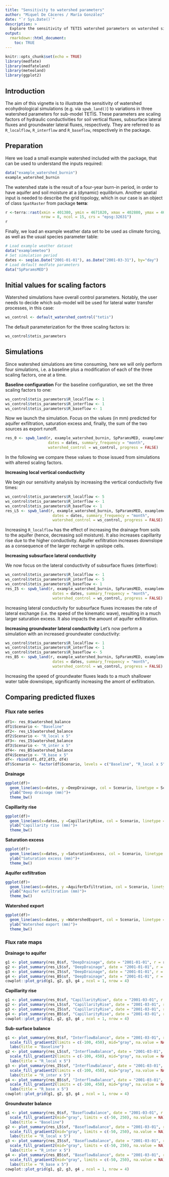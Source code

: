 ```yaml
---
title: "Sensitivity to watershed parameters"
author: "Miquel De Cáceres / María González"
date: "`r Sys.Date()`"
description: >
  Explore the sensitivity of TETIS watershed parameters on watershed simulation outputs
output: 
  rmarkdown::html_document:
    toc: TRUE
---
```


```r
knitr::opts_chunk$set(echo = TRUE)
library(medfate)
library(medfateland)
library(meteoland)
library(ggplot2)
```

## Introduction

The aim of this vignette is to illustrate the sensitivity of watershed ecohydrological simulations (e.g. via `spwb_land()`) to variations in three watershed parameters for sub-model TETIS. These parameters are scaling factors of hydraulic conductivities for soil vertical fluxes, subsurface lateral fluxes and groundwater lateral fluxes, respectively. They are referred to as `R_localflow`, `R_interflow` and `R_baseflow`, respectively in the package.

## Preparation

Here we load a small example watershed included with the package, that can be used to understand the inputs required:

```r
data("example_watershed_burnin")
example_watershed_burnin
```

The watershed state is the result of a four-year burn-in period, in order to have aquifer and soil moisture at a (dynamic) equilibrium. Another spatial input is needed to describe the grid topology, which in our case is an object of class `SpatRaster` from package **terra**:

```r
r <-terra::rast(xmin = 401380, ymin = 4671820, xmax = 402880, ymax = 4672620, 
                nrow = 8, ncol = 15, crs = "epsg:32631")
r
```

Finally, we load an example weather data set to be used as climate forcing, as well as the usual species parameter table:
```r
# Load example weather dataset
data("examplemeteo")
# Set simulation period
dates <- seq(as.Date("2001-01-01"), as.Date("2001-03-31"), by="day")
# Load default medfate parameters
data("SpParamsMED")
```

## Initial values for scaling factors

Watershed simulations have overall control parameters. Notably, the user needs to decide which sub-model will be used for lateral water transfer processes, in this case:

```r
ws_control <- default_watershed_control("tetis")
```

The default parameterization for the three scaling factors is:
```r
ws_control$tetis_parameters
```

## Simulations
Since watershed simulations are time consuming, here we will only perform four simulations, i.e. a baseline plus a modification of each of the three scaling factors, one at a time.

**Baseline configuration**
For the baseline configuration, we set the three scaling factors to one:
```r
ws_control$tetis_parameters$R_localflow <- 1
ws_control$tetis_parameters$R_interflow <- 1
ws_control$tetis_parameters$R_baseflow <- 1
```

Now we launch the simulation. Focus on the values (in mm) predicted for aquifer exfiltration, saturation excess and, finally, the sum of the two sources as export runoff. 
```r
res_0 <- spwb_land(r, example_watershed_burnin, SpParamsMED, examplemeteo, 
                   dates = dates, summary_frequency = "month",
                   watershed_control = ws_control, progress = FALSE)
```

In the following we compare these values to those issued from simulations with altered scaling factors.

**Increasing local vertical conductivity**

We begin our sensitivity analysis by increasing the vertical conductivity five times:

```r
ws_control$tetis_parameters$R_localflow <- 5
ws_control$tetis_parameters$R_interflow <- 1
ws_control$tetis_parameters$R_baseflow <- 1
res_L5 <- spwb_land(r, example_watershed_burnin, SpParamsMED, examplemeteo, 
                     dates = dates, summary_frequency = "month",
                     watershed_control = ws_control, progress = FALSE)
```

Increasing `R_localflow` has the effect of increasing the drainage from soils to the aquifer (hence, decreasing soil moisture). It also increases capillarity rise due to the higher conductivity. Aquifer exfiltration increases downslope as a consequence of the larger recharge in upslope cells. 

**Increasing subsurface lateral conductivity**

We now focus on the lateral conductivity of subsurface fluxes (interflow):

```r
ws_control$tetis_parameters$R_localflow <- 1
ws_control$tetis_parameters$R_interflow <- 5
ws_control$tetis_parameters$R_baseflow <- 1
res_I5 <- spwb_land(r, example_watershed_burnin, SpParamsMED, examplemeteo, 
                     dates = dates, summary_frequency = "month",
                     watershed_control = ws_control, progress = FALSE)
```

Increasing lateral conductivity for subsurface fluxes increases the rate of lateral exchange (i.e. the speed of the kinematic wave), resulting in a much larger saturation excess. It also impacts the amount of aquifer exfiltration. 

**Increasing groundwater lateral conductivity**
Let's now perform a simulation with an increased groundwater conductivity:

```r
ws_control$tetis_parameters$R_localflow <- 1
ws_control$tetis_parameters$R_interflow <- 1
ws_control$tetis_parameters$R_baseflow <- 5
res_B5 <- spwb_land(r, example_watershed_burnin, SpParamsMED, examplemeteo, 
                     dates = dates, summary_frequency = "month",
                     watershed_control = ws_control, progress = FALSE)
```

Increasing the speed of groundwater fluxes leads to a much shallower water table downslope, significantly increasing the amont of exfiltration.



## Comparing predicted fluxes

### Flux rate series
```r
df1<- res_0$watershed_balance
df1$Scenario <- "Baseline"
df2<- res_L5$watershed_balance
df2$Scenario <- "R_local x 5"
df3<- res_I5$watershed_balance
df3$Scenario <- "R_inter x 5"
df4<- res_B5$watershed_balance
df4$Scenario <- "R_base x 5"
df<- rbind(df1,df2,df3, df4)
df$Scenario <- factor(df$Scenario, levels = c("Baseline", "R_local x 5", "R_inter x 5", "R_base x 5"))
```

**Drainage**

```r
ggplot(df)+
  geom_line(aes(x=dates, y =DeepDrainage, col = Scenario, linetype = Scenario))+
  ylab("Deep drainage (mm)")+
  theme_bw()
```

**Capillarity rise**

```r
ggplot(df)+
  geom_line(aes(x=dates, y =CapillarityRise, col = Scenario, linetype = Scenario))+
  ylab("Capillarity rise (mm)")+
  theme_bw()
```

**Saturation excess**

```r
ggplot(df)+
  geom_line(aes(x=dates, y =SaturationExcess, col = Scenario, linetype = Scenario))+
  ylab("Saturation excess (mm)")+
  theme_bw()
```
**Aquifer exfiltration**

```r
ggplot(df)+
  geom_line(aes(x=dates, y =AquiferExfiltration, col = Scenario, linetype = Scenario))+
  ylab("Aquifer exfiltration (mm)")+
  theme_bw()
```

**Watershed export**

```r
ggplot(df)+
  geom_line(aes(x=dates, y =WatershedExport, col = Scenario, linetype = Scenario))+
  ylab("Watershed export (mm)")+
  theme_bw()
```

### Flux rate maps

**Drainage to aquifer**
```r
g1 <- plot_summary(res_0$sf, "DeepDrainage", date = "2001-01-01", r = r, limits = c(0, 100))+labs(title = "Baseline")
g2 <- plot_summary(res_L5$sf, "DeepDrainage", date = "2001-01-01", r = r, limits = c(0, 100))+labs(title = "R_local x 5")
g3 <- plot_summary(res_I5$sf, "DeepDrainage", date = "2001-01-01", r = r, limits = c(0, 100))+labs(title = "R_inter x 5")
g4 <- plot_summary(res_B5$sf, "DeepDrainage", date = "2001-01-01", r = r, limits = c(0, 100))+labs(title = "R_base x 5")
cowplot::plot_grid(g1, g2, g3, g4 , ncol = 1, nrow = 4)
```

**Capillarity rise**
```r
g1 <- plot_summary(res_0$sf, "CapillarityRise", date = "2001-03-01", r = r, limits = c(0, 5))+labs(title = "Baseline")
g2 <- plot_summary(res_L5$sf, "CapillarityRise", date = "2001-03-01", r = r, limits = c(0, 5))+labs(title = "R_local x 5")
g3 <- plot_summary(res_I5$sf, "CapillarityRise", date = "2001-03-01", r = r, limits = c(0, 5))+labs(title = "R_inter x 5")
g4 <- plot_summary(res_B5$sf, "CapillarityRise", date = "2001-03-01", r = r, limits = c(0, 5))+labs(title = "R_base x 5")
cowplot::plot_grid(g1, g2, g3, g4 , ncol = 1, nrow = 4)
```

**Sub-surface balance**
```r
g1 <- plot_summary(res_0$sf, "InterflowBalance", date = "2001-03-01", r = r)+
  scale_fill_gradient2(limits = c(-100, 450), mid="gray", na.value = NA)+
  labs(title = "Baseline")
g2 <- plot_summary(res_L5$sf, "InterflowBalance", date = "2001-03-01", r = r)+
  scale_fill_gradient2(limits = c(-100, 450), mid="gray", na.value = NA)+
  labs(title = "R_local x 5")
g3 <- plot_summary(res_I5$sf, "InterflowBalance", date = "2001-03-01", r = r)+
  scale_fill_gradient2(limits = c(-100, 450), mid="gray", na.value = NA)+
  labs(title = "R_inter x 5")
g4 <- plot_summary(res_B5$sf, "InterflowBalance", date = "2001-03-01", r = r)+
  scale_fill_gradient2(limits = c(-100, 450), mid="gray", na.value = NA)+
  labs(title = "R_base x 5")
cowplot::plot_grid(g1, g2, g3, g4 , ncol = 1, nrow = 4)
```

**Groundwater balance**
```r
g1 <- plot_summary(res_0$sf, "BaseflowBalance", date = "2001-03-01", r = r)+
  scale_fill_gradient2(mid="gray", limits = c(-50, 250), na.value = NA)+
  labs(title = "Baseline")
g2 <- plot_summary(res_L5$sf, "BaseflowBalance", date = "2001-03-01", r = r)+
  scale_fill_gradient2(mid="gray", limits = c(-50, 250), na.value = NA)+
  labs(title = "R_local x 5")
g3 <- plot_summary(res_I5$sf, "BaseflowBalance", date = "2001-03-01", r = r)+
  scale_fill_gradient2(mid="gray", limits = c(-50, 250), na.value = NA)+
  labs(title = "R_inter x 5")
g4 <- plot_summary(res_B5$sf, "BaseflowBalance", date = "2001-03-01", r = r)+
  scale_fill_gradient2(mid="gray", limits = c(-50, 250), na.value = NA)+
  labs(title = "R_base x 5")
cowplot::plot_grid(g1, g2, g3, g4 , ncol = 1, nrow = 4)
```